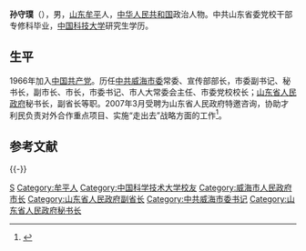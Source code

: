 '''孙守璞'''（{{bd|1946年|10月||catIdx=S孙}}），男，[[山东|山东]][[牟平|牟平]]人，[[中华人民共和国|中华人民共和国]]政治人物。中共山东省委党校干部专修科毕业，[[中国科技大学|中国科技大学]]研究生学历。

== 生平 ==
1966年加入[[中国共产党|中国共产党]]。历任[[中共威海市委|中共威海市委]]常委、宣传部部长，市委副书记、秘书长，副市长、市长，市委书记、市人大常委会主任、市委党校校长；[[山东省人民政府|山东省人民政府]]秘书长，副省长等职。2007年3月受聘为山东省人民政府特邀咨询，协助才利民负责对外合作重点项目、实施“走出去”战略方面的工作<ref>{{cite web|accessdate=2012-11-01|url=http://leaders.people.com.cn/GB/70117/5498906.html|title=林廷生、张昭福、孙守璞辞去山东省副省长职务|publisher=[[人民网|人民网]]|archive-date=2016-03-04|archive-url=https://web.archive.org/web/20160304084102/http://leaders.people.com.cn/GB/70117/5498906.html|dead-url=yes}}</ref>。

== 参考文献 ==
{{reflist|3}}

{{-}}
{{start box}}
{{s-gov}}
{{s-before|[[林廷生|林廷生]]}}
{{s-title|[[山东省人民政府|山东省人民政府]]秘书长|2002年3月－2003年4月}}
{{s-after|[[刘宗元|刘宗元]]}}
{{s-before|[[吴隆江|吴隆江]]}}
{{s-title|[[威海市人民政府|威海市人民政府]]市长|1996年3月－1998年6月}}
{{s-after|[[崔曰臣|崔曰臣]]}}
{{s-ppo}}
{{s-before|[[臧海强|臧海强]]}}
{{s-title|[[中国共产党聊城市委员会|中国共产党聊城市委员会]]书记|1998年6月－2002年3月}}
{{s-after|[[崔曰臣|崔曰臣]]}}
{{end box}}

{{Authority control}}
{{DEFAULTSORT:Sun}}
[[Category:孙姓|S]]
[[Category:牟平人|Category:牟平人]]
[[Category:中国科学技术大学校友|Category:中国科学技术大学校友]]
[[Category:威海市人民政府市长|Category:威海市人民政府市长]]
[[Category:山东省人民政府副省长|Category:山东省人民政府副省长]]
[[Category:中共威海市委书记|Category:中共威海市委书记]]
[[Category:山东省人民政府秘书长|Category:山东省人民政府秘书长]]